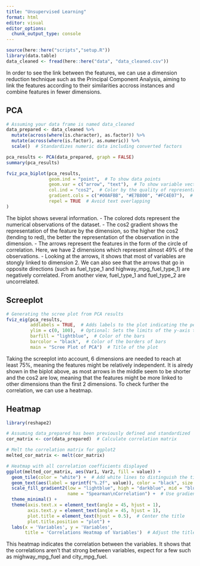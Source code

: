 ```yaml
---
title: "Unsupervised Learning"
format: html
editor: visual
editor_options: 
  chunk_output_type: console
---
```


```r
source(here::here("scripts","setup.R"))
library(data.table)
data_cleaned <- fread(here::here("data", "data_cleaned.csv"))
```

In order to see the link between the features, we can use a dimension reduction technique such as the Principal Component Analysis, aiming to link the features according to their similarities accross instances and combine features in fewer dimensions.

## PCA

```r
# Assuming your data frame is named data_cleaned
data_prepared <- data_cleaned %>%
  mutate(across(where(is.character), as.factor)) %>%
  mutate(across(where(is.factor), as.numeric)) %>%
  scale()  # Standardizes numeric data including converted factors

pca_results <- PCA(data_prepared, graph = FALSE)
summary(pca_results)

fviz_pca_biplot(pca_results,
                geom.ind = "point",  # To show data points
                geom.var = c("arrow", "text"),  # To show variable vectors and labels
                col.ind = "cos2",  # Color by the quality of representation
                gradient.cols = c("#00AFBB", "#E7B800", "#FC4E07"),  # Colors
                repel = TRUE  # Avoid text overlapping
)
```

The biplot shows several information. - The colored dots represent the numerical observations of the dataset. - The cos2 gradient shows the representation of the feature by the dimension, so the higher the cos2 (tending to red), the better the representation of the observation in the dimension. - The arrows represent the features in the form of the circle of correlation. Here, we have 2 dimensions which represent almost 49% of the observations. - Looking at the arrows, it shows that most of variables are stongly linked to dimension 2. We can also see that the arrows that go in opposite directions (such as fuel_type_1 and highway_mpg_fuel_type_1) are negatively correlated. From another view, fuel_type_1 and fuel_type_2 are uncorrelated.

## Screeplot

```r
# Generating the scree plot from PCA results
fviz_eig(pca_results, 
         addlabels = TRUE,  # Adds labels to the plot indicating the percentage of variance
         ylim = c(0, 100),  # Optional: Sets the limits of the y-axis to make the plot easier to interpret
         barfill = "lightblue",  # Color of the bars
         barcolor = "black",  # Color of the borders of bars
         main = "Scree Plot of PCA")  # Title of the plot
```

Taking the screeplot into account, 6 dimensions are needed to reach at least 75%, meaning the features might be relatively independent. It is alredy shown in the biplot above, as most arrows in the middle seem to be shorter and the cos2 are low, meaning that the features might be more linked to other dimensions than the first 2 dimensions. To check further the correlation, we can use a heatmap.

## Heatmap

```r
library(reshape2)

# Assuming data_prepared has been previously defined and standardized
cor_matrix <- cor(data_prepared)  # Calculate correlation matrix

# Melt the correlation matrix for ggplot2
melted_cor_matrix <- melt(cor_matrix)

# Heatmap with all correlation coefficients displayed
ggplot(melted_cor_matrix, aes(Var1, Var2, fill = value)) +
  geom_tile(color = "white") +  # Add white lines to distinguish the tiles
  geom_text(aes(label = sprintf("%.2f", value)), color = "black", size = 3.5) +  # Always display labels
  scale_fill_gradient2(low = "lightblue", high = "darkblue", mid = "blue", midpoint = 0, limit = c(-1,1),
                       name = "Spearman\nCorrelation") +  # Use gradient2 for a diverging color scheme
  theme_minimal() +
  theme(axis.text.x = element_text(angle = 45, hjust = 1),
        axis.text.y = element_text(angle = 45, hjust = 1),
        plot.title = element_text(hjust = 0.5),  # Center the title
        plot.title.position = "plot") +
  labs(x = 'Variables', y = 'Variables', 
       title = 'Correlations Heatmap of Variables')  # Adjust the title and labels as needed
```

This heatmap indicates the correlation between the variables. It shows that the correlations aren't that strong between variables, expect for a few such as mighway_mpg_fuel and city_mpg_fuel.
